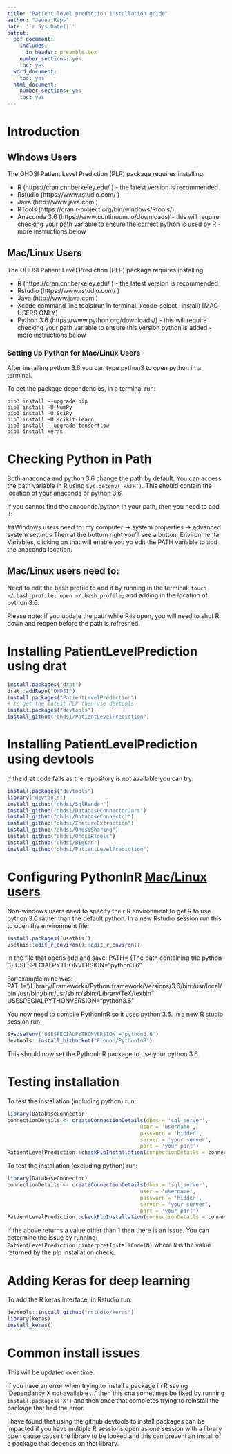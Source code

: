 ```yaml
---
title: "Patient-level prediction installation guide"
author: "Jenna Reps"
date: '`r Sys.Date()`'
output:
  pdf_document:
    includes:
      in_header: preamble.tex
    number_sections: yes
    toc: yes
  word_document:
    toc: yes
  html_document:
    number_sections: yes
    toc: yes
---
```

  <!--
  %\VignetteEngine{knitr}
%\VignetteIndexEntry{Installation guide}
-->

\newpage
# Introduction

## Windows Users
The OHDSI Patient Level Prediction (PLP) package requires installing:

* R (https://cran.cnr.berkeley.edu/ ) \- the latest version is recommended
* Rstudio (https://www.rstudio.com/  )
* Java (http://www.java.com )
* RTools (https://cran.r-project.org/bin/windows/Rtools/) 
* Anaconda 3.6 (https://www.continuum.io/downloads) \- this will require checking your path variable to ensure the correct python is used by R \- more instructions below

## Mac/Linux Users
The OHDSI Patient Level Prediction (PLP) package requires installing:

* R (https://cran.cnr.berkeley.edu/ ) \- the latest version is recommended
* Rstudio (https://www.rstudio.com/  )
* Java (http://www.java.com )
* Xcode command line tools(run in terminal: xcode-select --install) [MAC USERS ONLY]
* Python 3.6 (https://www.python.org/downloads/) \- this will require checking your path variable to ensure this version python is added \- more instructions below

### Setting up Python for Mac/Linux Users
After installing python 3.6 you can type python3 to open python in a terminal.

To get the package dependencies, in a terminal run:
```
pip3 install --upgrade pip
pip3 install -U NumPy
pip3 install -U SciPy 
pip3 install -U scikit-learn
pip3 install --upgrade tensorflow 
pip3 install keras
```

# Checking Python in Path
Both anaconda and python 3.6 change the path by default. You can access the path variable in R using `Sys.getenv('PATH')`.  This should contain the location of your anaconda or python 3.6.

If you cannot find the anaconda/python in your path, then you need to add it:

##Windows users need to:
my computer -> system properties -> advanced system settings 
Then at the bottom right you'll see a button: Environmental Variables, clicking on that will enable you yo edit the PATH variable to add the anaconda location. 

## Mac/Linux users need to:
Need to edit the bash profile to add it by running in the terminal:
`touch ~/.bash_profile; open ~/.bash_profile;`
and adding in the location of python 3.6.  

Please note: if you update the path while R is open, you will need to shut R down and reopen before the path is refreshed.

# Installing PatientLevelPrediction using drat
```r
install.packages("drat")
drat::addRepo("OHDSI")
install.packages("PatientLevelPrediction")
# to get the latest PLP then use devtools
install.packages("devtools")
install_github("ohdsi/PatientLevelPrediction") 
```

# Installing PatientLevelPrediction using devtools
If the drat code fails as the repository is not available you can try:
```r
install.packages("devtools")
library("devtools")
install_github("ohdsi/SqlRender") 
install_github("ohdsi/DatabaseConnectorJars") 
install_github("ohdsi/DatabaseConnector") 
install_github("ohdsi/FeatureExtraction")
install_github("ohdsi/OhdsiSharing") 
install_github("ohdsi/OhdsiRTools") 
install_github("ohdsi/BigKnn")  
install_github("ohdsi/PatientLevelPrediction") 
```

# Configuring PythonInR [Mac/Linux users] 
Non-windows users need to specify their R environment to get R to use python 3.6 rather than the default python.
In a new Rstudio session run this to open the environment file:
```r
install.packages(‘usethis’)
usethis::edit_r_environ()::edit_r_environ()
```

In the file that opens add and save:
PATH= {The path containing the python 3}
USESPECIALPYTHONVERSION=“python3.6"

For example mine was:
PATH="/Library/Frameworks/Python.framework/Versions/3.6/bin:/usr/local/bin:/usr/bin:/bin:/usr/sbin:/sbin:/Library/TeX/texbin"
USESPECIALPYTHONVERSION="python3.6"

You now need to compile PythonInR so it uses python 3.6. In a new R studio session run:
```r
Sys.setenv('USESPECIALPYTHONVERSION'='python3.6')
devtools::install_bitbucket("Floooo/PythonInR")
```
This should now set the PythonInR package to use your python 3.6.

# Testing installation
To test the installation (including python) run:
```r
library(DatabaseConnector)
connectionDetails <- createConnectionDetails(dbms = 'sql_server', 
                                           user = 'username', 
                                           password = 'hidden', 
                                           server = 'your server', 
                                           port = 'your port')
PatientLevelPrediction::checkPlpInstallation(connectionDetails = connectionDetails, python = T)
```


To test the installation (excluding python) run:
```r
library(DatabaseConnector)
connectionDetails <- createConnectionDetails(dbms = 'sql_server', 
                                           user = 'username', 
                                           password = 'hidden', 
                                           server = 'your server', 
                                           port = 'your port')
PatientLevelPrediction::checkPlpInstallation(connectionDetails = connectionDetails, python = F)
```

If the above returns a value other than 1 then there is an issue.  You can determine the issue by running: `PatientLevelPrediction::interpretInstallCode(N)` where `N` is the value returned by the plp installation check.

# Adding Keras for deep learning
To add the R keras interface, in Rstudio run:
```r
devtools::install_github("rstudio/keras")
library(keras)
install_keras()
```
# Common install issues
This will be updated over time.

If you have an error when trying to install a package in R saying 'Dependancy X not available ...' then this cna sometimes be fixed by running `install.packages('X')` and then once that completes trying to reinstall the package that had the error.

I have found that using the github devtools to install packages can be impacted if you have multiple R sessions open as one session with a library open cause cause the library to be looked and this can prevent an install of a package that depends on that library.
